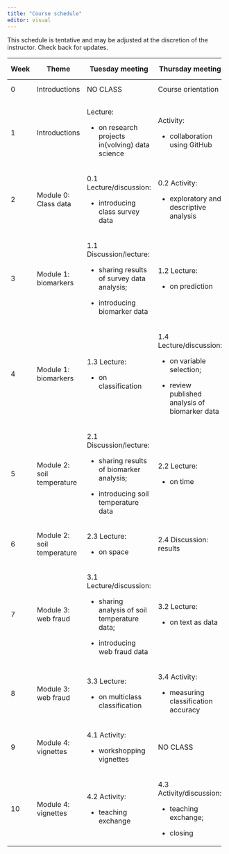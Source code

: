 ```yaml
---
title: "Course schedule"
editor: visual
---
```


This schedule is tentative and may be adjusted at the discretion of the instructor. Check back for updates.

+------------+----------------------------+---------------------------------------------------+-------------------------------------------------+----------------------------------+
| Week       | Theme                      | Tuesday meeting                                   | Thursday meeting                                | Section meeting                  |
+============+============================+===================================================+=================================================+==================================+
| 0          | Introductions              | NO CLASS                                          | Course orientation                              | NO SECTIONS                      |
+------------+----------------------------+---------------------------------------------------+-------------------------------------------------+----------------------------------+
| 1          | Introductions              | Lecture:                                          | Activity:                                       | Software and technology overview |
|            |                            |                                                   |                                                 |                                  |
|            |                            | -   on research projects in(volving) data science | -   collaboration using GitHub                  |                                  |
+------------+----------------------------+---------------------------------------------------+-------------------------------------------------+----------------------------------+
| 2          | Module 0: Class data       | 0.1 Lecture/discussion:                           | 0.2 Activity:                                   | tidyverse                        |
|            |                            |                                                   |                                                 |                                  |
|            |                            | -   introducing class survey data                 | -   exploratory and descriptive analysis        |                                  |
+------------+----------------------------+---------------------------------------------------+-------------------------------------------------+----------------------------------+
| 3          | Module 1: biomarkers       | 1.1 Discussion/lecture:                           | 1.2 Lecture:                                    | tidymodels                       |
|            |                            |                                                   |                                                 |                                  |
|            |                            | -   sharing results of survey data analysis;      | -   on prediction                               |                                  |
|            |                            |                                                   |                                                 |                                  |
|            |                            | -   introducing biomarker data                    |                                                 |                                  |
+------------+----------------------------+---------------------------------------------------+-------------------------------------------------+----------------------------------+
| 4          | Module 1: biomarkers       | 1.3 Lecture:                                      | 1.4 Lecture/discussion:                         | classification                   |
|            |                            |                                                   |                                                 |                                  |
|            |                            | -   on classification                             | -   on variable selection;                      |                                  |
|            |                            |                                                   |                                                 |                                  |
|            |                            |                                                   | -   review published analysis of biomarker data |                                  |
+------------+----------------------------+---------------------------------------------------+-------------------------------------------------+----------------------------------+
| 5          | Module 2: soil temperature | 2.1 Discussion/lecture:                           | 2.2 Lecture:                                    | time series analysis             |
|            |                            |                                                   |                                                 |                                  |
|            |                            | -   sharing results of biomarker analysis;        | -   on time                                     |                                  |
|            |                            |                                                   |                                                 |                                  |
|            |                            | -   introducing soil temperature data             |                                                 |                                  |
+------------+----------------------------+---------------------------------------------------+-------------------------------------------------+----------------------------------+
| 6          | Module 2: soil temperature | 2.3 Lecture:                                      | 2.4 Discussion: results                         | spatial analysis                 |
|            |                            |                                                   |                                                 |                                  |
|            |                            | -   on space                                      |                                                 |                                  |
+------------+----------------------------+---------------------------------------------------+-------------------------------------------------+----------------------------------+
| 7          | Module 3: web fraud        | 3.1 Lecture/discussion:                           | 3.2 Lecture:                                    | text processing                  |
|            |                            |                                                   |                                                 |                                  |
|            |                            | -   sharing analysis of soil temperature data;    | -   on text as data                             |                                  |
|            |                            |                                                   |                                                 |                                  |
|            |                            | -   introducing web fraud data                    |                                                 |                                  |
+------------+----------------------------+---------------------------------------------------+-------------------------------------------------+----------------------------------+
| 8          | Module 3: web fraud        | 3.3 Lecture:                                      | 3.4 Activity:                                   | keras                            |
|            |                            |                                                   |                                                 |                                  |
|            |                            | -   on multiclass classification                  | -   measuring classification accuracy           |                                  |
+------------+----------------------------+---------------------------------------------------+-------------------------------------------------+----------------------------------+
| 9          | Module 4: vignettes        | 4.1 Activity:                                     | NO CLASS                                        | NO LAB                           |
|            |                            |                                                   |                                                 |                                  |
|            |                            | -   workshopping vignettes                        |                                                 |                                  |
+------------+----------------------------+---------------------------------------------------+-------------------------------------------------+----------------------------------+
| 10         | Module 4: vignettes        | 4.2 Activity:                                     | 4.3 Activity/discussion:                        | NO LAB                           |
|            |                            |                                                   |                                                 |                                  |
|            |                            | -   teaching exchange                             | -   teaching exchange;                          |                                  |
|            |                            |                                                   |                                                 |                                  |
|            |                            |                                                   | -   closing                                     |                                  |
+------------+----------------------------+---------------------------------------------------+-------------------------------------------------+----------------------------------+

### 
